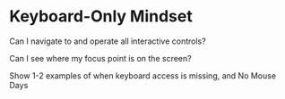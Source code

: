 
# Keyboard-Only Mindset

Can I navigate to and operate all interactive controls?

Can I see where my focus point is on the screen?

Show 1-2 examples of when keyboard access is missing, and No Mouse Days
